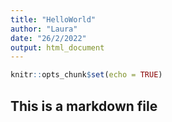 ```yaml
---
title: "HelloWorld"
author: "Laura"
date: "26/2/2022"
output: html_document
---
```


```r
knitr::opts_chunk$set(echo = TRUE)
```

## This is a markdown file





